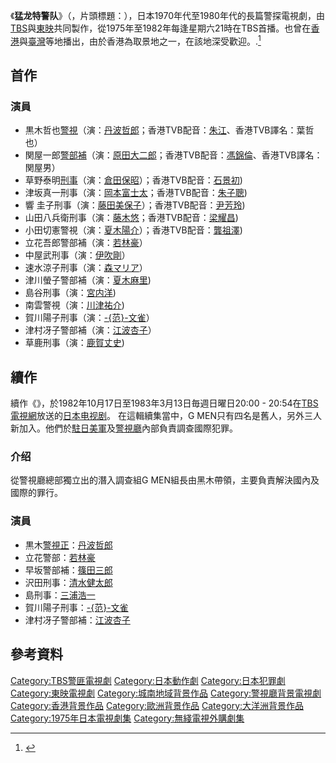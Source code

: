 {{多個問題|
{{expand|time=2015-02-07T16:59:07+00:00}}
{{roughtranslation|time=2015-02-07T16:59:07+00:00}}
}}
《'''猛龙特警队'''》（{{jpn|j=Gメン'75|rm=Jīmen nanajūgo|f=y}}，片頭標題：{{lang|en|G<small><small>MEN</small></small><sup>★</sup>75}}），日本1970年代至1980年代的長篇警探電視劇，由[[TBS|TBS]]與[[東映|東映]]共同製作，從1975年至1982年每逢星期六21時在TBS首播。也曾在[[香港|香港]]與[[臺灣|臺灣]]等地播出，由於香港為取景地之一，在該地深受歡迎。.<ref>{{Cite web|url=http://www.hkpost.com.hk/history/index2.php?id=5833|language=ja|publisher=www.hkpost.com.hk|title=和製ドラゴン倉田保昭さんインタビュー|accessdate=19 October 2020|df=|archive-date=2020-10-23|archive-url=https://web.archive.org/web/20201023112625/http://www.hkpost.com.hk/history/index2.php?id=5833|dead-url=yes}}</ref>

==首作==
===演員===
*黒木哲也[[警視|警視]]（演：[[丹波哲郎|丹波哲郎]]；香港TVB配音：[[朱江|朱江]]、香港TVB譯名：葉哲也）
*関屋一郎[[警部補|警部補]]（演：[[原田大二郎|原田大二郎]]；香港TVB配音：[[馮錦倫|馮錦倫]]、香港TVB譯名：関屋男）
*草野泰明[[刑警|刑事]]（演：[[倉田保昭|倉田保昭]]）；香港TVB配音：[[石景初|石景初]])
*津坂真一刑事（演：[[岡本富士太|岡本富士太]]；香港TVB配音：[[朱子聰|朱子聰]])
*響 圭子刑事（演：[[藤田三保子|藤田美保子]]）；香港TVB配音：[[尹芳玲|尹芳玲]])
*山田八兵衛刑事（演：[[藤木悠|藤木悠]]；香港TVB配音：[[梁耀昌|梁耀昌]])
*小田切憲警視（演：[[夏木陽介|夏木陽介]]）；香港TVB配音：[[龔祖澤|龔祖澤]])
*立花吾郎警部補（演：[[若林豪|若林豪]]）
*中屋武刑事（演：[[伊吹剛|伊吹剛]]）
*速水涼子刑事（演：[[森マリア|森マリア]]）
*津川螢子警部補（演：[[夏木麻里|夏木麻里]])
*島谷刑事（演：[[宮内洋|宮内洋]])
*南雲警視（演：[[川津祐介|川津祐介]])
*賀川陽子刑事（演：[[范文雀|-{范}-文雀]]）
*津村冴子警部補（演：[[江波杏子|江波杏子]]）
*草鹿刑事（演：[[鹿賀丈史|鹿賀丈史]])

==續作==
續作《{{link-ja|Gメン'82|G MAN 82}}》，於1982年10月17日至1983年3月13日毎週日曜日20:00 - 20:54在[[日本新聞網_(TBS)|TBS電視網]]放送的[[日本电视剧|日本电视剧]]。
在這輯續集當中，G MEN只有四名是舊人，另外三人新加入。他們於[[駐日美軍|駐日美軍]]及[[警視廳|警視廳]]內部負責調查國際犯罪。

===介绍===
從警視廳總部獨立出的潛入調查組G MEN組長由黑木帶領，主要負責解決國內及國際的罪行。

=== 演員 ===
*黒木[[警視正|警視正]]：[[丹波哲郎|丹波哲郎]]
*立花警部：[[若林豪|若林豪]]
*早坂警部補：[[篠田三郎|篠田三郎]]
*沢田刑事：[[清水健太郎|清水健太郎]]
*島刑事：[[三浦浩一|三浦浩一]]
*賀川陽子刑事：[[范文雀|-{范}-文雀]]
*津村冴子警部補：[[江波杏子|江波杏子]]

== 參考資料 ==
{{reflist}}

{{DEFAULTSORT:G Men Nanajūgo}}
[[Category:TBS警匪電視劇|Category:TBS警匪電視劇]]
[[Category:日本動作劇|Category:日本動作劇]]
[[Category:日本犯罪劇|Category:日本犯罪劇]]
[[Category:東映電視劇|Category:東映電視劇]]
[[Category:城南地域背景作品|Category:城南地域背景作品]]
[[Category:警視廳背景電視劇|Category:警視廳背景電視劇]]
[[Category:香港背景作品|Category:香港背景作品]]
[[Category:歐洲背景作品|Category:歐洲背景作品]]
[[Category:大洋洲背景作品|Category:大洋洲背景作品]]
[[Category:1975年日本電視劇集|Category:1975年日本電視劇集]]
[[Category:無綫電視外購劇集|Category:無綫電視外購劇集]]
